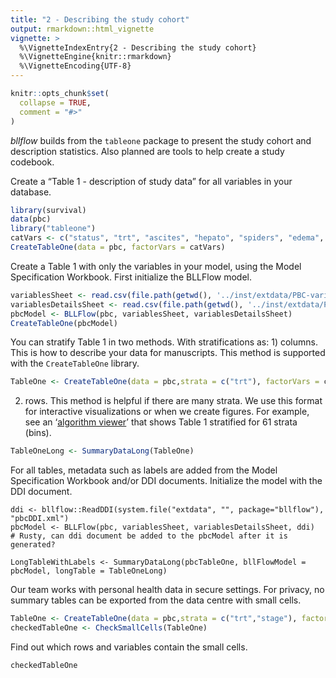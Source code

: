 ```yaml
---
title: "2 - Describing the study cohort"
output: rmarkdown::html_vignette
vignette: >
  %\VignetteIndexEntry{2 - Describing the study cohort}
  %\VignetteEngine{knitr::rmarkdown}
  %\VignetteEncoding{UTF-8}
---
```

```r
knitr::opts_chunk$set(
  collapse = TRUE,
  comment = "#>"
)
```
_bllflow_ builds from the `tableone` package to present the study cohort and description statistics. Also planned are tools to help create a study codebook.

Create a "Table 1 - description of study data" for all variables in your database.
```r
library(survival)
data(pbc)
library("tableone")
catVars <- c("status", "trt", "ascites", "hepato", "spiders", "edema", "stage")
CreateTableOne(data = pbc, factorVars = catVars)
```

Create a Table 1 with only the variables in your model, using the Model Specification Workbook.
First initialize the BLLFlow model.
```r
variablesSheet <- read.csv(file.path(getwd(), '../inst/extdata/PBC-variables.csv'))
variablesDetailsSheet <- read.csv(file.path(getwd(), '../inst/extdata/PBC-variableDetails.csv'))
pbcModel <- BLLFlow(pbc, variablesSheet, variablesDetailsSheet)
CreateTableOne(pbcModel)
```

You can stratify Table 1 in two methods. With stratifications as:
1) columns. This is how to describe your data for manuscripts. This method is supported with the `CreateTableOne` library.
```r
TableOne <- CreateTableOne(data = pbc,strata = c("trt"), factorVars = catVars)
```

2) rows. This method is helpful if there are many strata. We use this format for interactive visualizations or when we create figures. 
For example, see an '[algorithm viewer](http://algorithm-viewer.projectbiglife.ca/#/respect)' that shows Table 1 stratified for 61 strata (bins).
```r
TableOneLong <- SummaryDataLong(TableOne)
```

For all tables, metadata such as labels are added from the Model Specification Workbook and/or DDI documents.
Initialize the model with the DDI document.
```
ddi <- bllflow::ReadDDI(system.file("extdata", "", package="bllflow"), "pbcDDI.xml")
pbcModel <- BLLFlow(pbc, variablesSheet, variablesDetailsSheet, ddi) 
# Rusty, can ddi document be added to the pbcModel after it is generated?

LongTableWithLabels <- SummaryDataLong(pbcTableOne, bllFlowModel = pbcModel, longTable = TableOneLong)
```

Our team works with personal health data in secure settings. For privacy, no summary tables can be exported from the data centre with small cells.
```r
TableOne <- CreateTableOne(data = pbc,strata = c("trt","stage"), factorVars = catVars)
checkedTableOne <- CheckSmallCells(TableOne)
```

Find out which rows and variables contain the small cells.
```r
checkedTableOne
```